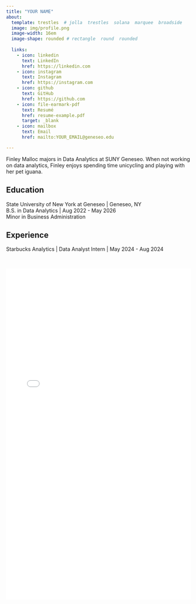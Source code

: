 ```yaml
---
title: "YOUR NAME" 
about:
  template: trestles  # jolla  trestles  solana  marquee  broadside
  image: img/profile.png
  image-width: 16em
  image-shape: rounded # rectangle  round  rounded
  
  links:
    - icon: linkedin
      text: LinkedIn
      href: https://linkedin.com
    - icon: instagram
      text: Instagram
      href: https://instagram.com
    - icon: github
      text: GitHub
      href: https://github.com
    - icon: file-earmark-pdf
      text: Resumé
      href: resume-example.pdf
      target: _blank
    - icon: mailbox
      text: Email
      href: mailto:YOUR_EMAIL@geneseo.edu

---
```



Finley Malloc majors in Data Analytics at SUNY Geneseo. When not working on data analytics, Finley enjoys spending time unicycling and playing with her pet iguana.

## Education

State University of New York at Geneseo | Geneseo, NY <br>
B.S. in Data Analytics | Aug 2022 - May 2026 <br>
Minor in Business Administration 

## Experience

Starbucks Analytics | Data Analyst Intern | May 2024 - Aug 2024



<br>

```{=html}
<iframe height="900px" width="100%" frameborder="no"
src="data-entry/data-entry-form.html">
</iframe>
```
